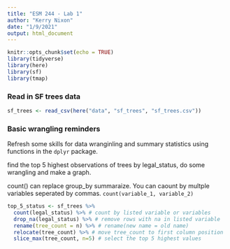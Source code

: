 ```yaml
---
title: "ESM 244 - Lab 1"
author: "Kerry Nixon"
date: "1/9/2021"
output: html_document
---
```


```r
knitr::opts_chunk$set(echo = TRUE)
library(tidyverse)
library(here)
library(sf)
library(tmap)
```


### Read in SF trees data

```r
sf_trees <- read_csv(here("data", "sf_trees", "sf_trees.csv"))
```

### Basic wrangling reminders

Refresh some skills for data wranginling and summary statistics using functions in the `dplyr` package.

find the top 5 highest observations of trees by legal_status, do some wrangling and make a graph.

count() can replace group_by summaraize. You can caount by multple variables seperated by commas. `count(variable_1, variable_2)`

```r
top_5_status <- sf_trees %>% 
  count(legal_status) %>% # count by listed variable or variables
  drop_na(legal_status) %>% # remove rows with na in listed variable
  rename(tree_count = n) %>% # rename(new name = old name)
  relocate(tree_count) %>% # move tree_count to first column position
  slice_max(tree_count, n=5) # select the top 5 highest values
```













